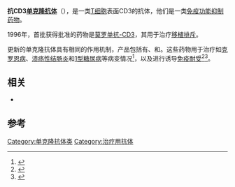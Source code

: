 {{medical}}

'''抗CD3[[单克隆抗体|单克隆抗体]]'''（{{lang|en|Anti-CD3 Monoclonal antibody}}），是一类[[T细胞|T细胞]]表面CD3的抗体，他们是一类[[免疫功能抑制药物|免疫功能抑制药物]]。


1996年，首批获得批准的药物是[[莫罗单抗-CD3|莫罗单抗-CD3]]，其用于治疗[[移植排斥|移植排斥]]。

更新的单克隆抗体具有相同的作用机制，产品包括有{{le|otelixizumab|otelixizumab}}、{{le|Teplizumab|Teplizumab}}和{{le|Visilizumab|Visilizumab}}。这些药物用于治疗如[[克罗恩病|克罗恩病]]、[[溃疡性结肠炎|溃疡性结肠炎]]和[[1型糖尿病|1型糖尿病]]等病变情况<ref>{{cite journal |title=Treatment of Type 1 diabetes with anti-CD3 monoclonal antibody: induction of immune regulation? |year=2003 |author=Herold KC, Taylor L. |pmid=14610290 |doi=10.1385/IR:28:2:141 |volume=28 |issue=2 |pages=141–50 |journal=Immunologic Research}}</ref>，以及进行诱导[[免疫耐受|免疫耐受]]<ref>{{cite journal |url=http://www.jci.org/articles/view/23961/version/1 |title=TCR stimulation with modified anti-CD3 mAb expands CD8+ T cell population and induces CD8+CD25+ Tregs |year=2005 |author=Bisikirska |display-authors=etal |access-date=2016-05-04 |archive-date=2019-12-06 |archive-url=https://web.archive.org/web/20191206172054/https://www.jci.org/articles/view/23961/version/1 |dead-url=no }}</ref><ref>{{cite journal |title=Use of Anti-CD3 Monoclonal Antibody to Induce Immune Regulation in Type 1 Diabetes |year=2004 |author=Bisikirska & Herold |doi=10.1196/annals.1337.001 |last2=Herold |first2=Kevan C. |journal=Annals of the New York Academy of Sciences |volume=1037 |pages=1–9 |pmid=15699486}}</ref>。

==相关==
* {{le|单克隆抗体列表|List of monoclonal antibodies}}

==参考==
{{reflist}}

[[Category:单克隆抗体类|Category:单克隆抗体类]]
[[Category:治疗用抗体|Category:治疗用抗体]]